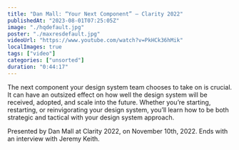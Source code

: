```yaml
---
title: "Dan Mall: “Your Next Component” — Clarity 2022"
publishedAt: "2023-08-01T07:25:05Z"
image: "./hqdefault.jpg"
poster: "./maxresdefault.jpg"
videoUrl: "https://www.youtube.com/watch?v=PkHCk36hMik"
localImages: true
tags: ["video"]
categories: ["unsorted"]
duration: "0:44:17"
---
```

The next component your design system team chooses to take on is crucial. It can have an outsized effect on how well the design system will be received, adopted, and scale into the future. Whether you’re starting, restarting, or reinvigorating your design system, you’ll learn how to be both strategic and tactical with your design system approach.

Presented by Dan Mall at Clarity 2022, on November 10th, 2022. Ends with an interview with Jeremy Keith.
